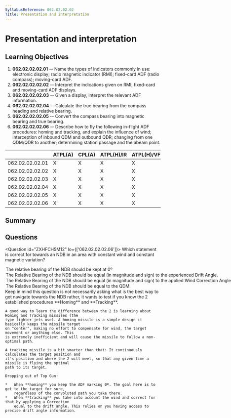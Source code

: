 ```yaml
---
SyllabusReference: 062.02.02.02
Title: Presentation and interpretation
---
```


# Presentation and interpretation

## Learning Objectives

1.  **062.02.02.02.01** -- Name the types of indicators commonly in use:
    electronic display; radio magnetic indicator (RMI); fixed-card ADF (radio
    compass); moving-card ADF.
2.  **062.02.02.02.02** -- Interpret the indications given on RMI, fixed-card and
    moving-card ADF displays.
3.  **062.02.02.02.03** -- Given a display, interpret the relevant ADF
    information.
4.  **062.02.02.02.04** -- Calculate the true bearing from the compass heading
    and relative bearing.
5.  **062.02.02.02.05** -- Convert the compass bearing into magnetic bearing and
    true bearing.
6.  **062.02.02.02.06** -- Describe how to fly the following in-flight ADF
    procedures: homing and tracking, and explain the influence of wind;
    interception of inbound QDM and outbound QDR; changing from one QDM/QDR to
    another; determining station passage and the abeam point.

|                 | ATPL(A) | CPL(A) | ATPL(H)/IR | ATPL(H)/VFR | CPL(H) | IR | CBIR(A) |
| --------------- | ------- | ------ | ---------- | ----------- | ------ | -- | ------- |
| 062.02.02.02.01 | X       | X      | X          | X           | X      | X  | X       |
| 062.02.02.02.02 | X       | X      | X          | X           | X      | X  | X       |
| 062.02.02.02.03 | X       | X      | X          | X           | X      | X  | X       |
| 062.02.02.02.04 | X       | X      | X          | X           | X      | X  | X       |
| 062.02.02.02.05 | X       | X      | X          | X           | X      | X  | X       |
| 062.02.02.02.06 | X       | X      | X          | X           | X      | X  | X       |

## Summary

## Questions

<Question id="ZXHFCH5M12" lo={['062.02.02.02.06']}>
  <Text variant="oneCorrect">
    Which statement is correct for <Subject /> towards an NDB in an
    area with constant wind and constant magnetic variation?
  </Text>

  <Option id="ikcfibAw6r-1" subject={[["homing"]]} why="Describes the Homing technique">
    The relative bearing of the NDB should be kept at 0º
  </Option>

  <Option id="ikcfibAw6r-2" subject={[["tracking"]]} why="Describes the Tracking technique">
    The Relative Bearing of the NDB should be equal (in magnitude and sign) to the experienced Drift Angle.
  </Option>

  <Option id="ikcfibAw6r-3">
    The Relative Bearing of the NDB should be equal (in magnitude and sign) to the applied Wind Correction Angle.
  </Option>

  <Option id="ikcfibAw6r-4">
    The Relative Bearing of the NDB should be equal to the QDM.
  </Option>

  <Explanation>
    Keep in mind this question is not necessarily asking what is the best way to get navigate towards
    the NDB rather, it wants to test if you know the 2 established procedures **Homing** and **Tracking**.

    A good way to learn the difference between the 2 is learning about Homing and Tracking missiles (the
    type fighter jets use). A homing missile is a simple design it basically keeps the missile target
    on "center", making no effort to compensate for wind, the target movement or anything else. This
    is extremely inefficient and will cause the missile to follow a non-optimal path.

    A tracking missile is a bit smarter than that: It continuously calculates the target position and
    it's position and where the 2 will meet, so that any given time a missile is flying the optimal
    path to its target.

    Dropping out of Top Gun:

    *   When **homing** you keep the ADF marking 0º. The goal here is to get to the target for sure,
        regardless of the convoluted path you take there.
    *   When **tracking** you take into account the wind and correct for that by applying a Correction
        equal to the drift angle. This relies on you having access to precise drift angle information.
  </Explanation>
</Question>
